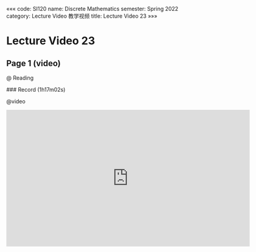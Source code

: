 «««
code: SI120
name: Discrete Mathematics
semester: Spring 2022
category: Lecture Video 教学视频
title: Lecture Video 23
»»»

# Lecture Video 23

## Page 1 (video)

@ Reading

<div class="markdown-body">
### Record (1h17m02s)
</div>

@video

<iframe src="https://sbfull.com/e/d80kud5itqjn.html" frameborder=0 marginwidth=0 marginheight=0 scrolling=no width=640 height=360 allowfullscreen></iframe>


